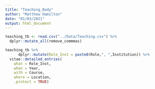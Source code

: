 ```yaml
---
title: "Teaching_Body"
author: "Matthew Hamilton"
date: "01/03/2021"
output: html_document
---
```


```r
teaching_tb <- read.csv("../Data/Teaching.csv") %>%
  dplyr::mutate_all(remove_commmas)
```
```r
teaching_tb %>% 
      dplyr::mutate(Role_Inst = paste0(Role,", ",Institution)) %>%
  vitae::detailed_entries(
    what = Role_Inst,
    when = Year,
    with = Course,
    where = Location,
    .protect = TRUE)
``` 